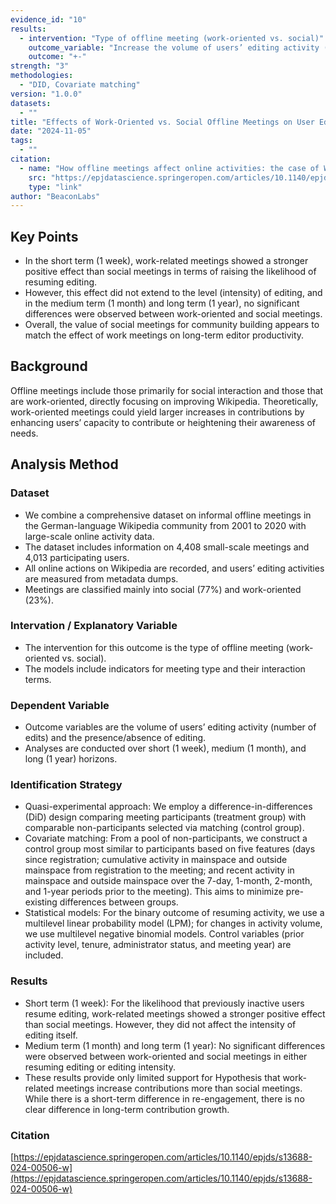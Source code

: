 ```yaml
---
evidence_id: "10"
results:
  - intervention: "Type of offline meeting (work-oriented vs. social)"
    outcome_variable: "Increase the volume of users’ editing activity (number of edits) and the posibility of presence of editing"
    outcome: "+-"
strength: "3"
methodologies:
  - "DID, Covariate matching"
version: "1.0.0"
datasets:
  - ""
title: "Effects of Work-Oriented vs. Social Offline Meetings on User Editing Activity"
date: "2024-11-05"
tags:
  - ""
citation:
  - name: "How offline meetings affect online activities: the case of Wikipedia"
    src: "https://epjdatascience.springeropen.com/articles/10.1140/epjds/s13688-024-00506-w"
    type: "link"
author: "BeaconLabs"
---
```


## Key Points

- In the short term (1 week), work-related meetings showed a stronger positive effect than social meetings in terms of raising the likelihood of resuming editing.
- However, this effect did not extend to the level (intensity) of editing, and in the medium term (1 month) and long term (1 year), no significant differences were observed between work-oriented and social meetings.
- Overall, the value of social meetings for community building appears to match the effect of work meetings on long-term editor productivity.

## Background

Offline meetings include those primarily for social interaction and those that are work-oriented, directly focusing on improving Wikipedia. Theoretically, work-oriented meetings could yield larger increases in contributions by enhancing users’ capacity to contribute or heightening their awareness of needs.

## Analysis Method

### Dataset

- We combine a comprehensive dataset on informal offline meetings in the German-language Wikipedia community from 2001 to 2020 with large-scale online activity data.
- The dataset includes information on 4,408 small-scale meetings and 4,013 participating users.
- All online actions on Wikipedia are recorded, and users’ editing activities are measured from metadata dumps.
- Meetings are classified mainly into social (77%) and work-oriented (23%).

### Intervation / Explanatory Variable

- The intervention for this outcome is the type of offline meeting (work-oriented vs. social).
- The models include indicators for meeting type and their interaction terms.

### Dependent Variable

- Outcome variables are the volume of users’ editing activity (number of edits) and the presence/absence of editing.
- Analyses are conducted over short (1 week), medium (1 month), and long (1 year) horizons.

### Identification Strategy

- Quasi-experimental approach: We employ a difference-in-differences (DiD) design comparing meeting participants (treatment group) with comparable non-participants selected via matching (control group).
- Covariate matching: From a pool of non-participants, we construct a control group most similar to participants based on five features (days since registration; cumulative activity in mainspace and outside mainspace from registration to the meeting; and recent activity in mainspace and outside mainspace over the 7-day, 1-month, 2-month, and 1-year periods prior to the meeting). This aims to minimize pre-existing differences between groups.
- Statistical models: For the binary outcome of resuming activity, we use a multilevel linear probability model (LPM); for changes in activity volume, we use multilevel negative binomial models. Control variables (prior activity level, tenure, administrator status, and meeting year) are included.

### Results

- Short term (1 week): For the likelihood that previously inactive users resume editing, work-related meetings showed a stronger positive effect than social meetings. However, they did not affect the intensity of editing itself.
- Medium term (1 month) and long term (1 year): No significant differences were observed between work-oriented and social meetings in either resuming editing or editing intensity.
- These results provide only limited support for Hypothesis that work-related meetings increase contributions more than social meetings. While there is a short-term difference in re-engagement, there is no clear difference in long-term contribution growth.

### Citation

[https://epjdatascience.springeropen.com/articles/10.1140/epjds/s13688-024-00506-w](https://epjdatascience.springeropen.com/articles/10.1140/epjds/s13688-024-00506-w)
